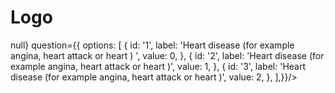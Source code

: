 
<Meta title="molecules/MultipleChoiceQuestion" component={MultipleChoiceQuestion} />


# Logo

<Canvas>
  <Story name="MultipleChoiceQuestion">
    <MultipleChoiceQuestion onChange={()=> null} question={{      options: [
                                             {
                                               id: '1',
                                               label: 'Heart disease (for example angina, heart attack or heart ) ',
                                               value: 0,
                                             },
                                             {
                                               id: '2',
                                               label: 'Heart disease (for example angina, heart attack or heart )',
                                               value: 1,
                                             },
                                             {
                                               id: '3',
                                               label: 'Heart disease (for example angina, heart attack or heart )',
                                               value: 2,
                                             },
                                           ],}}/>
  </Story>
</Canvas>
